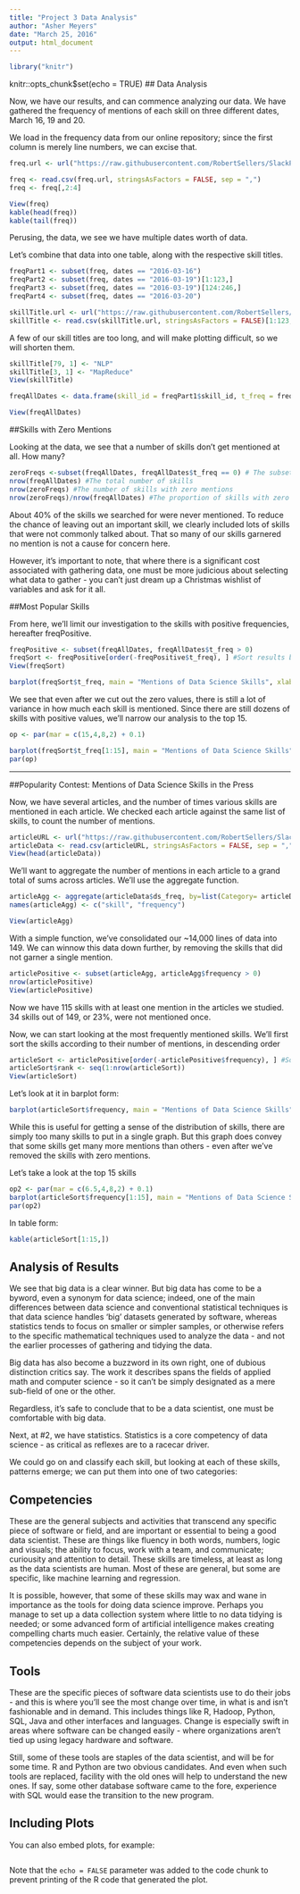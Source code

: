 ```yaml
---
title: "Project 3 Data Analysis"
author: "Asher Meyers"
date: "March 25, 2016"
output: html_document
---
```


```r
library("knitr")
```

knitr::opts_chunk$set(echo = TRUE)
## Data Analysis

Now, we have our results, and can commence  analyzing our data. We have gathered the frequency of mentions of each skill on three different dates, March 16, 19 and 20.

We load in the frequency data from our online repository; since the first column is merely line numbers, we can excise that.

```r
freq.url <- url("https://raw.githubusercontent.com/RobertSellers/SlackProjects/master/data/frequency_results.csv")

freq <- read.csv(freq.url, stringsAsFactors = FALSE, sep = ",")
freq <- freq[,2:4]

View(freq)
kable(head(freq))
kable(tail(freq))
```

Perusing, the data, we see we have multiple dates worth of data. 

Let's combine that data into one table, along with the respective skill titles.

```r

freqPart1 <- subset(freq, dates == "2016-03-16")
freqPart2 <- subset(freq, dates == "2016-03-19")[1:123,]
freqPart3 <- subset(freq, dates == "2016-03-19")[124:246,]
freqPart4 <- subset(freq, dates == "2016-03-20")

skillTitle.url <- url("https://raw.githubusercontent.com/RobertSellers/SlackProjects/master/data/skills.csv") # The URL where the file listing the skill titles is located.
skillTitle <- read.csv(skillTitle.url, stringsAsFactors = FALSE)[1:123,] # Reads the skill titles into R.

```


A few of our skill titles are too long, and will make plotting difficult, so we will shorten them.

```r
skillTitle[79, 1] <- "NLP"
skillTitle[3, 1] <- "MapReduce"
View(skillTitle)

freqAllDates <- data.frame(skill_id = freqPart1$skill_id, t_freq = freqPart1$t_freq + freqPart2$t_freq + freqPart3$t_freq + freqPart4$t_freq, skill_title = skillTitle$Skill) # Creates a dataframe containing all the skills, with the frequency counts from each data gathering session summed together

View(freqAllDates)
```

##Skills with Zero Mentions

Looking at the data, we see that a number of skills don't get mentioned at all. How many?

```r
zeroFreqs <-subset(freqAllDates, freqAllDates$t_freq == 0) # The subset of frequencies that are zero
nrow(freqAllDates) #The total number of skills
nrow(zeroFreqs) #The number of skills with zero mentions
nrow(zeroFreqs)/nrow(freqAllDates) #The proportion of skills with zero mentions
```

About 40% of the skills we searched for were never mentioned. To reduce the chance of leaving out an important skill, we clearly included lots of skills that were not commonly talked about. That so many of our skills garnered no mention is not a cause for concern here. 

However, it's important to note, that where there is a significant cost associated with gathering data, one must be more judicious about selecting what data to gather - you can't just dream up a Christmas wishlist of variables and ask for it all.


##Most Popular Skills

From here, we'll limit our investigation to the skills with positive frequencies, hereafter freqPositive.

```r

freqPositive <- subset(freqAllDates, freqAllDates$t_freq > 0)
freqSort <- freqPositive[order(-freqPositive$t_freq), ] #Sort results by frequency, descending
View(freqSort)

```



```r

barplot(freqSort$t_freq, main = "Mentions of Data Science Skills", xlab = "Skill", ylab = "# of mentions")

```

We see that even after we cut out the zero values, there is still a lot of variance in how much each skill is mentioned. Since there are still dozens of skills with positive values, we'll narrow our analysis to the top 15.

```r
op <- par(mar = c(15,4,8,2) + 0.1)

barplot(freqSort$t_freq[1:15], main = "Mentions of Data Science Skills", ylab = "# of mentions", names.arg = freqSort$skill_title[1:15], las = 2)
par(op)

```

-------------------------------------------------------------------------


##Popularity Contest: Mentions of Data Science Skills in the Press

Now, we have several articles, and the number of times various skills are mentioned in each article. We checked each article against the same list of skills, to count the number of mentions.


```r
articleURL <- url("https://raw.githubusercontent.com/RobertSellers/SlackProjects/master/data/Build-URL_DataFrame-Output.csv")
articleData <- read.csv(articleURL, stringsAsFactors = FALSE, sep = ",")
View(head(articleData))
```

We'll want to aggregate the number of mentions in each article to a grand total of sums across articles. We'll use the aggregate function.

```r

articleAgg <- aggregate(articleData$ds_freq, by=list(Category= articleData$skill_name), FUN=sum)
names(articleAgg) <- c("skill", "frequency")

View(articleAgg)
```

With a simple function, we've consolidated our ~14,000 lines of data into 149. We can winnow this data down further, by removing the skills that did not garner a single mention.

```r

articlePositive <- subset(articleAgg, articleAgg$frequency > 0)
nrow(articlePositive)
View(articlePositive)
```

Now we have 115 skills with at least one mention in the articles we studied. 34 skills out of 149, or 23%, were not mentioned once.

Now, we can start looking at the most frequently mentioned skills. We'll first sort the skills according to their number of mentions, in descending order

```r

articleSort <- articlePositive[order(-articlePositive$frequency), ] #Sort results by frequency, descending
articleSort$rank <- seq(1:nrow(articleSort))
View(articleSort)

```

Let's look at it in barplot form:

```r


barplot(articleSort$frequency, main = "Mentions of Data Science Skills", ylab = "# of mentions", names.arg = articleSort$skill, col = rainbow(nrow(articleSort)))

```

While this is useful for getting a sense of the distribution of skills, there are simply too many skills to put in a single graph. But this graph does convey that some skills get many more mentions than others - even after we've removed the skills with zero mentions.

Let's take a look at the top 15 skills

```r
op2 <- par(mar = c(6.5,4,8,2) + 0.1)
barplot(articleSort$frequency[1:15], main = "Mentions of Data Science Skills", ylab = "# of mentions", names.arg = articleSort$skill[1:15], las = 2, cex.names = 0.8, col = rainbow(15))
par(op2)
```

In table form:

```r
kable(articleSort[1:15,])
```

## Analysis of Results

We see that big data is a clear winner. But big data has come to be a byword, even a synonym for data science; indeed, one of the main differences between data science and conventional statistical techniques is that data science handles 'big' datasets generated by software, whereas statistics tends to focus on smaller or simpler samples, or otherwise refers to the specific mathematical techniques used to analyze the data - and not the earlier processes of gathering and tidying the data. 

Big data has also become a buzzword in its own right, one of dubious distinction critics say. The work it describes spans the fields of applied math and computer science - so it can't be simply designated as a mere sub-field of one or the other.

Regardless, it's safe to conclude that to be a data scientist, one must be comfortable with big data.

Next, at #2, we have statistics. Statistics is a core competency of data science - as critical as reflexes are to a racecar driver. 

We could go on and classify each skill, but looking at each of these skills, patterns emerge; we can put them into one of two categories:

## Competencies

These are the general subjects and activities that transcend any specific piece of software or field, and are important or essential to being a good data scientist. These are things like fluency in both words, numbers, logic and visuals; the ability to focus, work with a team, and communicate; curiousity and attention to detail. These skills are timeless, at least as long as the data scientists are human. Most of these are general, but some are specific, like machine learning and regression. 

It is possible, however, that some of these skills may wax and wane in importance as the tools for doing data science improve. Perhaps you manage to set up a data collection system where little to no data tidying is needed; or some advanced form of artificial intelligence makes creating compelling charts much easier. Certainly, the relative value of these competencies depends on the subject of your work.


## Tools

These are the specific pieces of software data scientists use to do their jobs - and this is where you'll see the most change over time, in what is and isn't fashionable and in demand. This includes things like R, Hadoop, Python, SQL, Java and other interfaces and languages. Change is especially swift in areas where software can be changed easily - where organizations aren't tied up using legacy hardware and software.

Still, some of these tools are staples of the data scientist, and will be for some time. R and Python are two obvious candidates. And even when such tools are replaced, facility with the old ones will help to understand the new ones. If say, some other database software came to the fore, experience with SQL would ease the transition to the new program.


## Including Plots

You can also embed plots, for example:

```r

```

Note that the `echo = FALSE` parameter was added to the code chunk to prevent printing of the R code that generated the plot.
